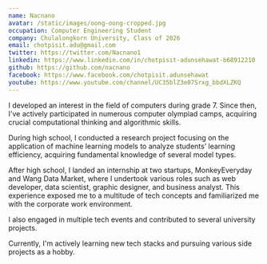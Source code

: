 ```yaml
---
name: Nacnano
avatar: /static/images/oong-oong-cropped.jpg
occupation: Computer Engineering Student
company: Chulalongkorn University, Class of 2026
email: chotpisit.adu@gmail.com
twitter: https://twitter.com/Nacnano1
linkedin: https://www.linkedin.com/in/chotpisit-adunsehawat-b68912210
github: https://github.com/nacnano
facebook: https://www.facebook.com/chotpisit.adunsehawat
youtube: https://www.youtube.com/channel/UC35blZ3e07Srxg_bbdXLZKQ
---
```


I developed an interest in the field of computers during grade 7. Since then, I've actively participated in numerous computer olympiad camps, acquiring crucial computational thinking and algorithmic skills.

During high school, I conducted a research project focusing on the application of machine learning models to analyze students’ learning efficiency, acquiring fundamental knowledge of several model types.

After high school, I landed an internship at two startups, MonkeyEveryday and Wang Data Market, where I undertook various roles such as web developer, data scientist, graphic designer, and business analyst. This experience exposed me to a multitude of tech concepts and familiarized me with the corporate work environment.

I also engaged in multiple tech events and contributed to several university projects.

Currently, I'm actively learning new tech stacks and pursuing various side projects as a hobby.
